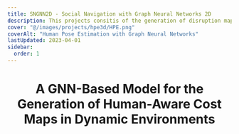 ```yaml
---
title: SNGNN2D - Social Navigation with Graph Neural Networks 2D
description: This projects consitis of the generation of disruption maps for human aware navigation with robots using graph neural networks.
cover: "@/images/projects/hpe3d/HPE.png"
coverAlt: "Human Pose Estimation with Graph Neural Networks"
lastUpdated: 2023-04-01
sidebar:
  order: 1
---
```



<Header
	contributors={[
		"Daniel Rodriguez-Criado",
		"Pilar Bachiller-Burgos",
		"Luis V. Calderita",
		"Luis J. Manso",
	]}
	githubUrl="https://github.com/gnns4hri/SNGNN2D-v2"
	paperUrl="#"
/>

# A GNN-Based Model for the Generation of Human-Aware Cost Maps in Dynamic Environments
